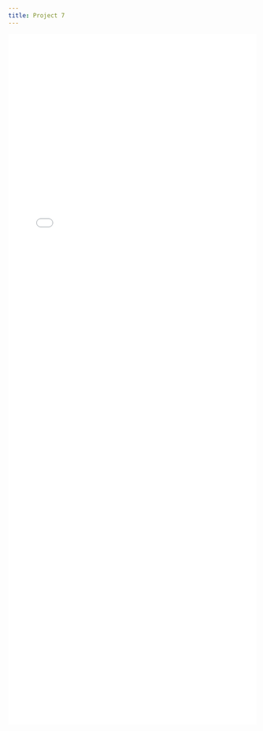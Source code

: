 ```yaml
---
title: Project 7
---
```


<iframe src="./Projects/Project7.html" width="100%" style="height: 100em; border: none">
</iframe>
